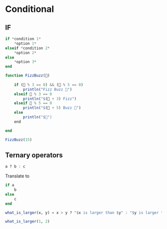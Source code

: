 # Conditional

## IF

```jl
if *condition 1*
    *option 1*
elseif *condition 2*
    *option 2*
else
    *option 3*
end
```


```julia
function FizzBuzz(🥚)
    
    if (🥚 % 3 == 0) && (🥚 % 5 == 0)
        println("Fizz Buzz 🚌")
    elseif 🥚 % 3 == 0
        println("$(🥚 ÷ 3) Fizz")
    elseif 🥚 % 5 == 0
        println("$(🥚 ÷ 5) Buzz 🚌")
    else
        println("$🥚")
    end

end
```

```julia
FizzBuzz(15)
```



## Ternary operators

```jl
a ? b : c
```

Translate to

```jl
if a
    b
else
    c
end
```

```julia
what_is_larger(x, y) = x > y ? "$x is larger than $y" : "$y is larger than $x" 

what_is_larger(1, 2)
```